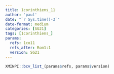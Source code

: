 ```yaml
---
title: 1corinthiens_11
author: 'paul'
date: "`r Sys.time()-3`"
date-format: medium
categories: [SG21]
tags: [1corinthiens_]
params:
  refs: 1co11
  refs_after: Rom1:1
  version: SG21
---
```


```r
XMINPI::bcv_list_(params$refs, params$version)
```

